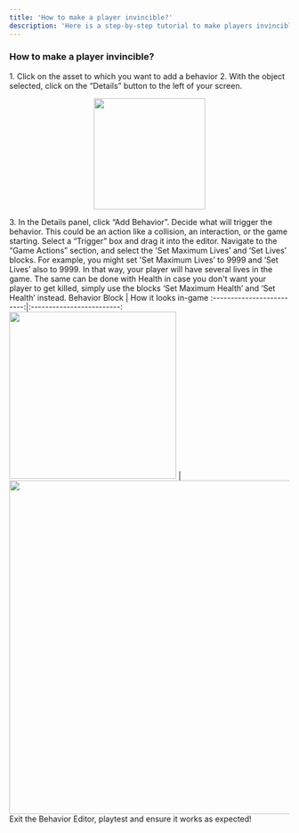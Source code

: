 ```yaml
---
title: 'How to make a player invincible?'
description: 'Here is a step-by-step tutorial to make players invincible'
---
```


### How to make a player invincible?

<Steps>
  <Step title="First Step">
<Accordion title="The basics for all behaviors">
    1. Click on the asset to which you want to add a behavior
    2. With the object selected, click on the “Details” button to the left of your screen.
    <p align="center">
      <img width="200" noZoom src="https://i.imgur.com/jMSZzP8.png" /> </p>
    3. In the Details panel, click “Add Behavior”.
</Accordion>
  </Step>
  <Step title="Second Step">
Decide what will trigger the behavior. This could be an action like a collision, an interaction, or the game starting. Select a “Trigger” box and drag it into the editor.
 </Step>
<Step title="Third Step">
Navigate to the “Game Actions” section, and select the 'Set Maximum Lives’ and ‘Set Lives’ blocks. For example, you might set 'Set Maximum Lives’ to 9999 and ‘Set Lives’ also to 9999. In that way, your player will have several lives in the game. The same can be done with Health in case you don't want your player to get killed, simply use the blocks ‘Set Maximum Health’ and ‘Set Health’ instead.
  <Accordion title="Behavior Image">
  Behavior Block             |  How it looks in-game
:-------------------------:|:-------------------------:
<img width="300" noZoom src="https://i.imgur.com/W1xQcIP.png" />  |  <img width="600" noZoom src="https://i.imgur.com/JOh4Z4q.png" />
  </Accordion>
  </Step>
<Step title="Fourth Step">
Exit the Behavior Editor, playtest and ensure it works as expected!
</Step>
</Steps>
